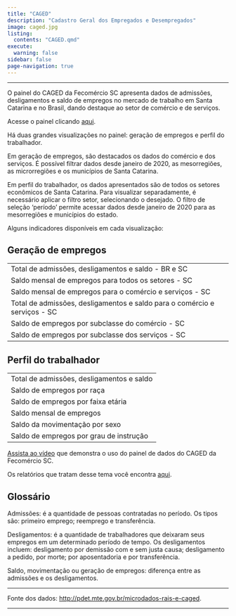 ---
title: "CAGED"
description: "Cadastro Geral dos Empregados e Desempregados"
image: caged.jpg
listing: 
  contents: "CAGED.qmd"
execute: 
  warning: false
sidebar: false
page-navigation: true
---

------------------------------------------------------------------------

O painel do CAGED da Fecomércio SC apresenta dados de admissões, desligamentos e saldo de empregos no mercado de trabalho em Santa Catarina e no Brasil, dando destaque ao setor de comércio e de serviços.

::: {.callout-warning appearance="minimal" icon="false"}
Acesse o painel clicando [aqui](https://app.powerbi.com/view?r=eyJrIjoiNWNiMWJmZjktMjI5Zi00ODNmLWE5NmMtYjJhOGQ5MGJiYTZlIiwidCI6ImY1ZGQ2M2EwLTllMWYtNDAxZi1hMjAxLTZkMzZiYzBhYWJkMSJ9){target="_blank"}.
:::

Há duas grandes visualizações no painel: geração de empregos e perfil do trabalhador.

Em geração de empregos, são destacados os dados do comércio e dos serviços. É possível filtrar dados desde janeiro de 2020, as mesorregiões, as microrregiões e os municípios de Santa Catarina.

Em perfil do trabalhador, os dados apresentados são de todos os setores econômicos de Santa Catarina. Para visualizar separadamente, é necessário aplicar o filtro setor, selecionando o desejado. O filtro de seleção 'período' permite acessar dados desde janeiro de 2020 para as mesorregiões e municípios do estado.

Alguns indicadores disponíveis em cada visualização:

::: panel-tabset
## Geração de empregos

|                                                                           |
|------------------------------------------------------------------------|
| Total de admissões, desligamentos e saldo - BR e SC                       |
| Saldo mensal de empregos para todos os setores - SC                       |
| Saldo mensal de empregos para o comércio e serviços - SC                  |
| Total de admissões, desligamentos e saldo para o comércio e serviços - SC |
| Saldo de empregos por subclasse do comércio - SC                          |
| Saldo de empregos por subclasse dos serviços - SC                         |

## Perfil do trabalhador

|                                           |
|-------------------------------------------|
| Total de admissões, desligamentos e saldo |
| Saldo de empregos por raça                |
| Saldo de empregos por faixa etária        |
| Saldo mensal de empregos                  |
| Saldo da movimentação por sexo            |
| Saldo de empregos por grau de instrução   |
:::

::: {.callout-warning appearance="minimal" icon="false"}
[Assista ao vídeo](https://youtu.be/oJLv49qOXLM){target="_blank"} que demonstra o uso do painel de dados do CAGED da Fecomércio SC.

Os relatórios que tratam desse tema você encontra [aqui](https://www.fecomercio-sc.com.br/arquivos-pesquisas/conjunturais/){target="_blank"}.
:::

## Glossário

Admissões: é a quantidade de pessoas contratadas no período. Os tipos são: primeiro emprego; reemprego e transferência.

Desligamentos: é a quantidade de trabalhadores que deixaram seus empregos em um determinado período de tempo. Os desligamentos incluem: desligamento por demissão com e sem justa causa; desligamento a pedido, por morte; por aposentadoria e por transferência.

Saldo, movimentação ou geração de empregos: diferença entre as admissões e os desligamentos.

------------------------------------------------------------------------

Fonte dos dados: [http://pdet.mte.gov.br/microdados-rais-e-caged](http://pdet.mte.gov.br/microdados-rais-e-caged){.uri target="_blank"}.

------------------------------------------------------------------------
